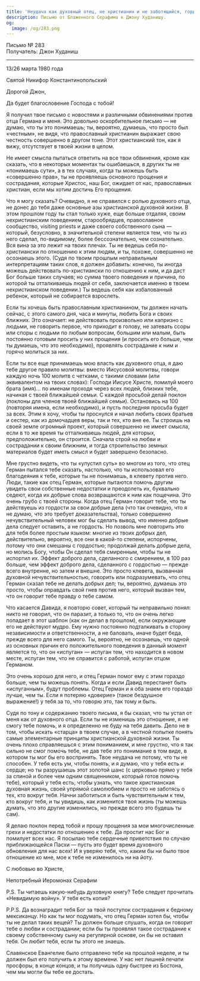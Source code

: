 ```yaml
---
title: 'Неудача как духовный отец, не христианин и не заботящийся, гордость'
description: Письмо от Блаженного Серафима к Джону Худанишу.
og:
  image: /og/283.png
---
```


<div style={{textAlign:'right', fontFamily:'monospace'}}>Письмо № 283</div>
<div style={{textAlign:'left', fontFamily:'monospace'}}>Получатель: Джон Худаниш</div>

---

13/26 марта 1980 года

Святой Никифор Константинопольский

Дорогой Джон,

Да будет благословение Господа с тобой!

Я получил твое письмо с новостями и различными обвинениями против отца Германа и меня. Это довольно оскорбительное письмо — не думаю, что ты это понимаешь; ты, вероятно, думаешь, что просто был «честным», не видя, что православный христианин выражает свою честность совершенно в другом тоне. Этот христианский тон, как я вижу, отсутствует в твоей жизни в целом.

Не имеет смысла пытаться ответить на все твои обвинения, кроме как сказать, что в некоторых моментах ты ошибаешься, в других ты не «понимаешь сути», а в тех случаях, когда ты можешь быть «совершенно прав», ты не проявляешь основного прощения и сострадания, которые Христос, наш Бог, ожидает от нас, православных христиан, если мы хотим достичь Его прощения.

Что я могу сказать? Очевидно, я не справился с ролью духовного отца, не донес до тебя даже основные азы христианской духовной жизни. В этом прошлом году ты стал только хуже, еще больше отдаляя, своим нехристианским поведением, старообрядцев, православное сообщество, visiting priests и даже своего собственного сына — который, безусловно, в значительной степени является тем, что ты из него сделал, по-видимому, более бессознательно, чем сознательно. Вся вина за это лежит на твоих плечах. Ты не ведешь себя по-христиански по отношению к этим людям, и ты, похоже, совершенно не осознаешь этого. (Судя по твоим прошлым неправильным интерпретациям таких слов, я должен добавить: конечно, ты иногда можешь действовать по-христиански по отношению к ним, и да даст Бог больше таких случаев; но сумма твоего поведения и причина, по которой ты отталкиваешь людей от себя, заключается именно в твоем нехристианском поведении.) Ты ведешь себя как избалованный ребенок, который не собирается взрослеть.

Если ты хочешь быть православным христианином, ты должен начать сейчас, с этого самого дня, часа и минуты, любить Бога и своих ближних. Это означает: не действовать произвольно или капризно с людьми, не говорить первое, что приходит в голову, не затевать ссоры или споры с людьми по любым вопросам, большим или малым, быть постоянно готовым просить у них прощения (и просить его больше, чем ты думаешь, что это необходимо), проявлять сострадание к ним и горячо молиться за них.

Если ты все еще принимаешь мою власть как духовного отца, я даю тебе другое правило молитвы: вместо Иисусовой молитвы, говори каждую ночь 100 молитв с четками, с такими словами (или эквивалентом на твоих словах): Господи Иисусе Христе, помилуй моего брата (имя)… по именам проходя через всех людей, близких тебе, начиная с твоей ближайшей семьи. С каждой просьбой делай поклон (поклоны для членов твоей ближайшей семьи). Остановись на 100 (повторяя имена, если необходимо), и пусть последняя просьба будет за всех. Этим я хочу, чтобы ты проснулся и начал любить своих братьев и сестер, как из домочадцев веры, так и тех, кто вне ее. Ты строишь на своей земле огромный проект, который совершенно не имеет смысла, если в то же время ты отталкиваешь людей, для которых, предположительно, он строится. Сначала строй на любви и сострадании к своим ближним, и тогда строительство земных материалов будет иметь смысл и будет завершено безопасно.

Мне грустно видеть, что ты «упустил суть» во многом из того, что отец Герман пытался тебе сказать, настолько, что ты использовал его благодеяния к тебе, которые ты не понимаешь, в клевету против него. Люди, такие как отец Герман, которые пытаются помочь другим увидеть свои собственные недостатки и преодолеть их, буквально седеют, когда их добрые слова возвращаются к ним как пощечина. Это очень грубо с твоей стороны. Когда отец Герман говорит тебе, что ты действуешь из гордости за свои добрые дела (что так очевидно, что я не думаю, что это требует доказательства), только совершенно нечувствительный человек мог бы сделать вывод, что именно добрые дела следует оставить, а не гордость. Но позволь мне повторить это для тебя более простым языком: многие из твоих добрых дел, действительно, вероятно, все они в какой-то степени, испорчены, потому что они смешаны с гордостью; продолжай делать добрые дела, но молись Богу, чтобы Он сделал тебя смиренным, чтобы ты не испортил их. Эффект доброго дела, сделанного с смирением, в 100 раз больше, чем эффект доброго дела, сделанного с гордостью — прежде всего внутренне, но затем и внешне. Это просто клевета, вызванная духовной нечувствительностью, говорить или подразумевать, что отец Герман сказал тебе не делать добрых дел; ты, вероятно, думаешь это просто, чтобы оправдать свой гнев против него, который вызван тем, что он говорит тебе правду о тебе самом.

Что касается Давида, я повторю совет, который ты неправильно понял: никто не говорил, что он паразит, а только то, что он очень легко попадает в этот шаблон (как он делал в прошлом), если окружающие его не действуют мудро. Ему нужно постоянно подталкивать в сторону независимости и ответственности, а не баловать, иначе будет беда, прежде всего для него самого. Ты, вероятно, не осознаешь, что одной из основных причин его положительного поведения в данный момент является то, что он «испуган» — испуган тем, что находится в новом месте, испуган тем, что не справится с работой, испуган отцом Германом.

Это очень хорошо для него, и отец Герман помог ему с этим гораздо больше, чем ты можешь понять. Когда и если Давид перестанет быть «испуганным», будут проблемы. Отец Герман и я оба знаем его гораздо лучше, чем ты. Если я потеряю «доверие» (такое бездушное выражение!) у тебя за то, что говорю это, так тому и быть.

Судя по тону и содержанию твоего письма, я бы сказал, что ты устал от меня как от духовного отца. Если ты не изменишь это отношение, я не смогу тебе помочь, и я определенно не буду на тебя давить. Дело не в том, чтобы искать «старца» в твоем случае, а в честной попытке понять самые элементарные принципы христианской духовной жизни. Ты очень плохо справляешься с этим пониманием, и мне грустно, что я так сильно не смог помочь тебе, не дав тебе это понимание в том виде, в котором ты мог бы его воспринять. Твое неудача не потому, что ты не способен. У тебя есть ум, чтобы понять, и я думаю, что у тебя есть и сердце; но ты разрушаешь этот золотой шанс (с церковью прямо у тебя за спиной и более чем одним священником, который готов помочь тебе), который у тебя есть, чтобы узнать, что такое христианская духовная жизнь, своей упрямой самолюбием и просто не заботясь о тех, кто вокруг тебя. Начни заботиться и быть чувствительным к тем, кто вокруг тебя, и ты увидишь, как изменится твоя жизнь (ты можешь думать, что это другие изменились, но прежде всего это будешь ты сам).

Я делаю поклон перед тобой и прошу прощения за мои многочисленные грехи и недостатки по отношению к тебе. Да простит нас Бог и помилует всех нас. Я посылаю тебе сердечные приветствия по случаю приближающейся Пасхи — пусть это будет время духовного обновления для нас всех! И я уверяю тебя, что, каким бы ни было твое отношение ко мне, мое к тебе не изменилось ни на йоту.

С любовью во Христе,

Непотребный Иеромонах Серафим

P.S. Ты читаешь какую-нибудь духовную книгу? Тебе следует прочитать «Невидимую войну». У тебя есть копия?

P.P.S. Да вознаградит тебя Бог за твой поступок сострадания к бедному мексиканцу. Но как ты мог подумать, что отец Герман хотел бы, чтобы ты не делал таких вещей? Ты должен больше слушать, когда он говорит тебе о любви и сострадании; если бы ты проявлял такое сострадание к своему собственному сыну на регулярной основе, он бы не оставил тебя. Он любит тебя, если ты этого не знаешь.

Славянское Евангелие было отправлено тебе на прошлой неделе, и ты должен был его получить к этому времени. У нас нет лишней печати просфоры, в конце концов, и ты получишь одну быстрее из Бостона, чем мы могли бы тебе ее достать.

